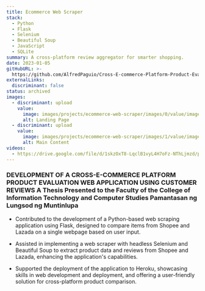 ```yaml
---
title: Ecommerce Web Scraper
stack:
  - Python
  - Flask
  - Selenium
  - Beautiful Soup
  - JavaScript
  - SQLite
summary: A cross-platform review aggregator for smarter shopping.
date: 2023-01-05
gitHubURL: >-
  https://github.com/AlfredPaguio/Cross-E-commerce-Platform-Product-Evaluation-Web-Application-Capstone
externalLinks:
  discriminant: false
status: archived
images:
  - discriminant: upload
    value:
      image: images/projects/ecommerce-web-scraper/images/0/value/image.png
      alt: Landing Page
  - discriminant: upload
    value:
      image: images/projects/ecommerce-web-scraper/images/1/value/image.png
      alt: Main Content
videos:
  - https://drive.google.com/file/d/1skzOxT8-LqclB1vyL4H7oFz-NThLjmzd/preview
---
```

### DEVELOPMENT OF A CROSS-E-COMMERCE PLATFORM PRODUCT EVALUATION WEB APPLICATION USING CUSTOMER REVIEWS A Thesis Presented to the Faculty of the College of Information Technology and Computer Studies Pamantasan ng Lungsod ng Muntinlupa

* Contributed to the development of a Python-based web scraping application using Flask, designed to compare items from Shopee and Lazada on a single webpage based on user input.



* Assisted in implementing a web scraper with headless Selenium and Beautiful Soup to extract product data and reviews from Shopee and Lazada, enhancing the application's capabilities.



* Supported the deployment of the application to Heroku, showcasing skills in web development and deployment, and offering a user-friendly solution for cross-platform product comparison.
